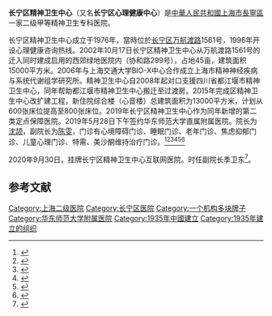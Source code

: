 '''长宁区精神卫生中心'''（又名'''长宁区心理健康中心'''）是[[中華人民共和國|中華人民共和國]][[上海市|上海市]][[長寧區|長寧區]]一家二级甲等精神卫生专科医院。

长宁区精神卫生中心成立于1976年，當時位於[[长宁区|长宁区]][[万航渡路|万航渡路]]1561号，1996年开设心理健康咨询热线。2002年10月17日长宁区精神卫生中心从万航渡路1561号的迁入同时建成启用的西郊绿地医院内（协和路299号），占地45亩，建筑面积15000平方米。2006年与上海交通大学BIO-X中心合作成立上海市精神神经疾病与系统代谢组学研究所。精神卫生中心自2008年起对口支援四川省都江堰市精神卫生中心，同年帮助都江堰市精神卫生中心搬迁至过渡房。2015年完成区精神卫生中心改扩建工程，新住院综合楼（心音楼）总建筑面积为13000平方米，计划从600张床位提高至800张床位。2019年长宁区精神卫生中心作为同年新增的第二类定点保障医院。2019年5月28日下午签约华东师范大学直属附属医院。院长为[[沈颉|沈颉]]，副院长为[[陈雯|陈雯]]，门诊有心境障碍门诊、睡眠门诊、老年门诊、焦虑抑郁门诊、儿童心理门诊、特需、美沙酮维持治疗门诊。<ref>{{Cite web|url=https://new.qq.com/omn/20200323/20200323A058EN00.html|title=长宁16名援鄂医疗队员：我们在武汉的55天……_腾讯新闻|website=new.qq.com|accessdate=2021年2月7日|archive-date=2020年10月13日|archive-url=https://web.archive.org/web/20201013204534/https://new.qq.com/omn/20200323/20200323A058EN00.html|dead-url=no}}</ref><ref>{{cite web|url=https://www.shobserver.com/news/detail?id=155584|title=上海区校携手打造医科再出重招：华东师大×长宁区，两所附属医院埋下“创新之芽”--上观|website=www.shobserver.com}}</ref><ref>{{cite web|url=http://www.shcn.gov.cn/art/2019/8/28/art_7695_529348.html|title=上海长宁区门户网站 最新公告 “长宁区精神卫生中心心晴楼改扩建工程”设计方案有关内容予以公示|website=www.shcn.gov.cn}}</ref><ref>{{cite web|url=http://wenhui.whb.cn/zhuzhan/yiliao/20201005/373847.html|title=进博会倒计时30天医疗保障全推进，确定华山医院等33家医院为定点医院|author=唐闻佳|website=文汇报}}</ref><ref>{{cite web|url=http://wsjkw.sh.gov.cn/fwjg/20180815/0012-61976.html|title=上海市二级医疗机构__上海市卫生健康委员会|website=wsjkw.sh.gov.cn|access-date=2020-10-13|archive-date=2020-06-15|archive-url=https://web.archive.org/web/20200615074315/http://wsjkw.sh.gov.cn/fwjg/20180815/0012-61976.html|dead-url=no}}</ref><ref>{{cite web|url=https://www.cnki.com.cn/Article/CJFDTotal-YYCD201804004.htm|title=严重精神障碍患者危险性评估表简易量化分析--《现代临床医学》2018年04期|website=www.cnki.com.cn}}</ref>

2020年9月30日，挂牌长宁区精神卫生中心互联网医院。时任副院长季卫东<ref>{{Cite web|url=http://www.thepaper.cn/newsDetail_forward_9424671|title=长宁“首家互联网医院”来啦！首周接诊近百万人次_政务_澎湃新闻-The Paper|website=www.thepaper.cn|accessdate=2021年2月7日}}</ref>。

==参考文献==
{{reflist}}

{{上海醫院}}
[[Category:上海二级医院|Category:上海二级医院]]
[[Category:长宁区医院|Category:长宁区医院]]
[[Category:一个机构多块牌子|Category:一个机构多块牌子]]
[[Category:华东师范大学附属医院|Category:华东师范大学附属医院]]
[[Category:1935年中國建立|Category:1935年中國建立]]
[[Category:1935年建立的组织|Category:1935年建立的组织]]